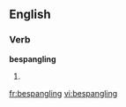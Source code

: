 
==English==

===Verb===
'''bespangling'''

# {{present participle of|[[bespangle]]}}

[[fr:bespangling]]
[[vi:bespangling]]